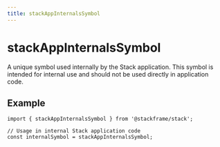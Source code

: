 ```yaml
---
title: stackAppInternalsSymbol
---
```


# stackAppInternalsSymbol

A unique symbol used internally by the Stack application. This symbol is intended for internal use and should not be used directly in application code.

## Example

```tsx
import { stackAppInternalsSymbol } from '@stackframe/stack';

// Usage in internal Stack application code
const internalSymbol = stackAppInternalsSymbol;
```